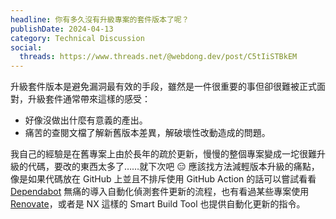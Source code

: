 ```yaml
---
headline: 你有多久沒有升級專案的套件版本了呢？
publishDate: 2024-04-13
category: Technical Discussion
social:
  threads: https://www.threads.net/@webdong.dev/post/C5tIiSTBkEM
---
```


升級套件版本是避免漏洞最有效的手段，雖然是一件很重要的事但卻很難被正式面對，升級套件通常帶來這樣的感受：

- 好像沒做出什麼有意義的產出。
- 痛苦的查閱文檔了解新舊版本差異，解破壞性改動造成的問題。

我自己的經驗是在舊專案上由於長年的疏於更新，慢慢的整個專案變成一坨很難升級的代碼，要改的東西太多了……就下次吧 😑 應該找方法減輕版本升級的痛點，像是如果代碼放在 GitHub 上並且不排斥使用 GitHub Action 的話可以嘗試看看 [Dependabot](https://docs.github.com/en/code-security/getting-started/dependabot-quickstart-guide) 無痛的導入自動化偵測套件更新的流程，也有看過某些專案使用 [Renovate](https://docs.renovatebot.com/)，或者是 NX 這樣的 Smart Build Tool 也提供自動化更新的指令。
